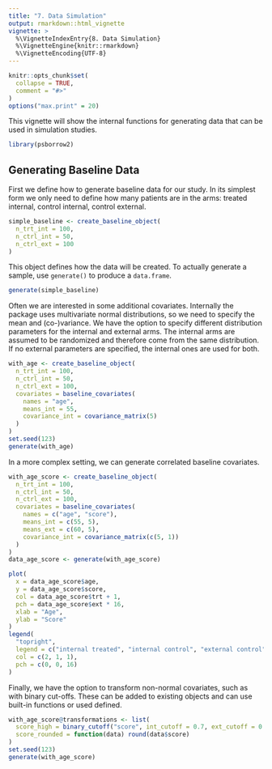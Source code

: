 ```yaml
---
title: "7. Data Simulation"
output: rmarkdown::html_vignette
vignette: >
  %\VignetteIndexEntry{8. Data Simulation}
  %\VignetteEngine{knitr::rmarkdown}
  %\VignetteEncoding{UTF-8}
---
```


```r
knitr::opts_chunk$set(
  collapse = TRUE,
  comment = "#>"
)
options("max.print" = 20)
```

This vignette will show the internal functions for generating data that can be used in simulation studies.

```r
library(psborrow2)
```

## Generating Baseline Data

First we define how to generate baseline data for our study. In its simplest form we only need to define how many
patients are in the arms: treated internal, control internal, control external.

```r
simple_baseline <- create_baseline_object(
  n_trt_int = 100,
  n_ctrl_int = 50,
  n_ctrl_ext = 100
)
```

This object defines how the data will be created. To actually generate a sample, use `generate()` to produce a
`data.frame`.

```r
generate(simple_baseline)
```

Often we are interested in some additional covariates. Internally the package uses multivariate normal distributions,
so we need to specify the mean and (co-)variance. We have the option to specify different distribution parameters
for the internal and external arms. The internal arms are assumed to be randomized and therefore come from the same
distribution. If no external parameters are specified, the internal ones are used for both.

```r
with_age <- create_baseline_object(
  n_trt_int = 100,
  n_ctrl_int = 50,
  n_ctrl_ext = 100,
  covariates = baseline_covariates(
    names = "age",
    means_int = 55,
    covariance_int = covariance_matrix(5)
  )
)
set.seed(123)
generate(with_age)
```

In a more complex setting, we can generate correlated baseline covariates.
```r
with_age_score <- create_baseline_object(
  n_trt_int = 100,
  n_ctrl_int = 50,
  n_ctrl_ext = 100,
  covariates = baseline_covariates(
    names = c("age", "score"),
    means_int = c(55, 5),
    means_ext = c(60, 5),
    covariance_int = covariance_matrix(c(5, 1))
  )
)
data_age_score <- generate(with_age_score)
```

```r
plot(
  x = data_age_score$age,
  y = data_age_score$score,
  col = data_age_score$trt + 1,
  pch = data_age_score$ext * 16,
  xlab = "Age",
  ylab = "Score"
)
legend(
  "topright",
  legend = c("internal treated", "internal control", "external control"),
  col = c(2, 1, 1),
  pch = c(0, 0, 16)
)
```

Finally, we have the option to transform non-normal covariates, such as with binary cut-offs.
These can be added to existing objects and can use built-in functions or used defined.
```r
with_age_score@transformations <- list(
  score_high = binary_cutoff("score", int_cutoff = 0.7, ext_cutoff = 0.7),
  score_rounded = function(data) round(data$score)
)
set.seed(123)
generate(with_age_score)
```
